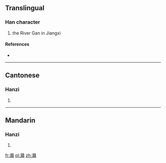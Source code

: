 ==Translingual==

===Han character===
{{Han char|rn=85|rad=水|as=24|sn=27|four=3718<sub>6</sub>|canj=水卜十金 (EYJC)}}

# the River Gan in Jiangxi

====References====
* {{Han ref|kx=0664.280|dkj=18842|dj=1073.140|hdz=31799.060|uh=7068|ud=28776|bh=F9A2|bd=63906}}

----

==Cantonese==

===Hanzi===
{{yue-hanzi|jyut=|y=gam3}}

# {{defn|lang=yue|sort=水24}}

----

==Mandarin==

===Hanzi===
{{cmn-hanzi|pin=[[gǎn]] ([[gan3]])|wg=kan<sup>3</sup>}}

# {{defn|lang=cmn|sort=水24}}

[[fr:灨]]
[[pl:灨]]
[[zh:灨]]